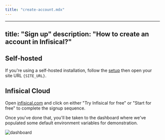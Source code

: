 ```yaml
---
title: "create-account.mdx"
---
```


---
title: "Sign up"
description: "How to create an account in Infisical?"
---

## Self-hosted

If you're using a self-hosted installation, follow the [setup](/self-hosting/overview) then open your site URL `{SITE_URL}`.

## Infisical Cloud

Open [infisical.com](https://infisical.com/) and click on either "Try Infisical for free" or "Start for free" to complete the signup sequence.

Once you've done that, you'll be taken to the dashboard where we've populated some default environment variables for demonstration.

![dashboard](../../images/dashboard.png)
